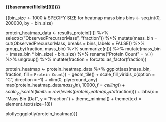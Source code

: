 #### {{basename(filelist[[i]])}}\n\n

  {{bin_size <- 1000   # SPECIFY SIZE for heatmap mass bins
  bins <-  seq.int(0, 200000, by = bin_size)
  
  protein_heatmap_data <- 
    results_protein[[i]] %>% 
    select(c("ObservedPrecursorMass", "fraction")) %>% 
    mutate(mass_bin = cut(ObservedPrecursorMass, breaks = bins, labels = FALSE)) %>%
    group_by(fraction, mass_bin) %>% 
    summarize(n()) %>%
    mutate(mass_bin =  (mass_bin * bin_size) - bin_size) %>% 
    rename("Protein Count" = `n()`) %>%
    ungroup() %>% 
    mutate(fraction = forcats::as_factor(fraction))
  
  protein_heatmap <- 
    protein_heatmap_data %>% 
    ggplot(aes(mass_bin, fraction,
               fill = `Protein Count`)) +
    geom_tile() +
    scale_fill_viridis_c(option = "C", direction = -1) +
    xlim(0,
         plyr::round_any(
           max(protein_heatmap_data$mass_bin),
           10000, f = ceiling)
    ) +
    scale_y_discrete(limits = rev(levels(protein_heatmap_data$fraction))) +
    labs(x = "Mass Bin (Da)",
         y = "Fraction") +
    theme_minimal() +
    theme(text = element_text(size=18))

  plotly::ggplotly(protein_heatmap)}}
                     
\n\n